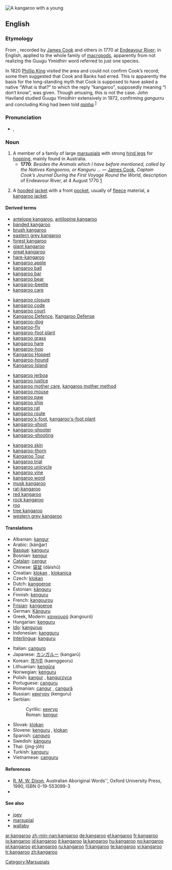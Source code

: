 [[Image:Kangaroo and joey03.jpg|thumb|A kangaroo with a young]]
{{wikipedia}}
==English==

===Etymology===
From {{etyl|kky|en}} {{term|gangurru|lang=kky}}, recorded by [[w:James Cook|James Cook]] and others in 1770 at [[w:Endeavour River|Endeavour River]]; in English, applied to the whole family of [[macropod]]s, apparently from not realizing the Guugu Yimidhirr word referred to just one species.<!--not etymological info: (And the pronunciation anglicized.)-->

In 1820 [[w:Phillip King|Phillip King]] visited the area and could not confirm Cook’s record; some then suggested that Cook and Banks had erred. This is apparently the basis for the long-standing myth that Cook is supposed to have asked a native “What is that?” to which the reply “kangaroo”, supposedly meaning “I don’t know”, was given. Though amusing, this is not the case. John Haviland studied Guugu Yimidhirr extensively in 1972, confirming ''gangurru'' and concluding King had been told ''[[minha]]''.<sup>[[#References|1]]</sup>

===Pronunciation===
* {{IPA|/ˌkæŋgəˈru/}}, {{SAMPA|/%k{Ng@"ru/}}

===Noun===
{{en-noun}}

# A member of a family of large [[marsupial]]s with strong [[hind leg]]s for [[hop]]ping, mainly found in Australia.
#* '''1770''': ''Besides the Animals which I have before mentioned, called by the Natives Kangooroo, or Kanguru ...'' &mdash; [[w:James Cook|James Cook]], ''Captain Cook’s Journal During the First Voyage Round the World'', description of Endeavour River, at 4 August 1770 [http://www.gutenberg.org/etext/8106]
# {{Canada|attributive}} A [[hood]]ed [[jacket]] with a front [[pocket]], usually of [[fleece]] material, a [[kangaroo jacket]].

====Derived terms====
{{top4}}
* [[antelope kangaroo]], [[antilopine kangaroo]]
* [[banded kangaroo]]
* [[brush kangaroo]]
* [[eastern grey kangaroo]]
* [[forest kangaroo]]
* [[giant kangaroo]]
* [[great kangaroo]]
* [[hare-kangaroo]]
* [[kangaroo apple]]
* [[kangaroo ball]]
* [[kangaroo bar]]
* [[kangaroo bear]]
* [[kangaroo-beetle]]
* [[kangaroo care]]
{{mid4}}
* [[kangaroo closure]]
* [[kangaroo code]]
* [[kangaroo court]]
* [[Kangaroo Defence]], [[Kangaroo Defense]]
* [[kangaroo-dog]]
* [[kangaroo-fly]]
* [[kangaroo-foot plant]]
* [[kangaroo grass]]
* [[kangaroo hare]]
* [[kangaroo-hop]]<!--verb-->
* [[w:Kangaroo Hoppet|Kangaroo Hoppet]]
* [[kangaroo-hound]]
* [[w:Kangaroo Island|Kangaroo Island]]
{{mid4}}
* [[kangaroo jerboa]]
* [[kangaroo justice]]
* [[kangaroo mother care]], [[kangaroo mother method]]
* [[kangaroo mouse]]
* [[kangaroo paw]]
* [[kangaroo ship]]
* [[kangaroo rat]]
* [[kangaroo route]]
* [[kangaroo's-foot]], [[kangaroo's-foot plant]]
* [[kangaroo-shoot]]
* [[kangaroo-shooter]]
* [[kangaroo-shooting]]
{{mid4}}
* [[kangaroo skin]]
* [[kangaroo-thorn]]
* [[Kangaroo Tour]]
* [[kangaroo trial]]
* [[kangaroo unicycle]]
* [[kangaroo vine]]
* [[kangaroo word]]
* [[musk kangaroo]]
* [[rat-kangaroo]]
* [[red kangaroo]]
* [[rock kangaroo]]
* [[roo]]<!--terms derived from "roo" are to be given on the page for "roo"-->
* [[tree kangaroo]]
* [[western grey kangaroo]]
{{bottom}}

====Translations====
{{trans-top|marsupial}}
* Albanian: [[kangur]] {{g|Albanian}}
* Arabic: {{Arab|[[كنغر]]}} (kánğar) {{m}}
* [[Basque]]: [[kanguru]]
* Bosnian: [[kengur]] {{m}}
* [[Catalan]]: [[cangur]] {{m}}
* Chinese: [[袋鼠]] (dàishǔ)
* Croatian: [[klokan]] {{m}}, [[klokanica]] {{f}}
* Czech: [[klokan]] {{m}}
* Dutch: [[kangoeroe]] {{m}}
* Estonian: [[känguru]]
* Finnish: [[kenguru]]
* French: [[kangourou]] {{m}}
* [[Frisian]]: [[kangoeroe]] {{m}}
* German: [[Känguru]] {{n}}
* Greek, Modern: [[καγκουρό]] (kangouró) {{n}}
* Hungarian: [[kenguru]]
* [[Ido]]: [[kanguruo]]
* Indonesian: [[kangguru]]
* [[Interlingua]]: [[kanguru]]
{{trans-mid}}
* Italian: [[canguro]] {{m}}
* Japanese: [[カンガルー]] (kangarū)
* Korean: [[캥거루]] (kaenggeoru)
* Lithuanian: [[kengūra]] {{f}}
* Norwegian: [[kenguru]] {{m}}
* Polish: [[kangur]] {{m}}, [[kangurzyca]] {{f}}
* Portuguese: [[canguru]] {{m}}
* Romanian: [[cangur]] {{m}}, [[cangură]] {{f}}
* Russian: [[кенгуру]] (kenguru) {{m}}
* Serbian:
*: Cyrillic: [[кенгур]] {{m}}
*: Roman: [[kengur]] {{m}}
* Slovak: [[klokan]] {{m}}
* Slovene: [[kenguru]] {{m}}, [[klokan]] {{m}}
* Spanish: [[canguro]] {{m}}
* Swedish: [[känguru]] {{c}}
* Thai: {{Thai|[[จิงโจ้]]}} (jing-jôh)
* Turkish: [[kanguru]]
* Vietnamese: [[canguru]]
{{trans-bottom}}

====References====
* [[w:R. M. W. Dixon|R. M. W. Dixon]], Australian Aboriginal Words'', Oxford University Press, 1990, ISBN 0-19-553099-3
* {{R:Canadian Oxford 2004}}

====See also====
* [[joey]]
* [[marsupial]]
* [[wallaby]]

[[Category:Marsupials]]

[[ar:kangaroo]]
[[zh-min-nan:kangaroo]]
[[de:kangaroo]]
[[el:kangaroo]]
[[fr:kangaroo]]
[[io:kangaroo]]
[[id:kangaroo]]
[[it:kangaroo]]
[[la:kangaroo]]
[[hu:kangaroo]]
[[no:kangaroo]]
[[pl:kangaroo]]
[[pt:kangaroo]]
[[ru:kangaroo]]
[[fi:kangaroo]]
[[te:kangaroo]]
[[vi:kangaroo]]
[[tr:kangaroo]]
[[zh:kangaroo]]